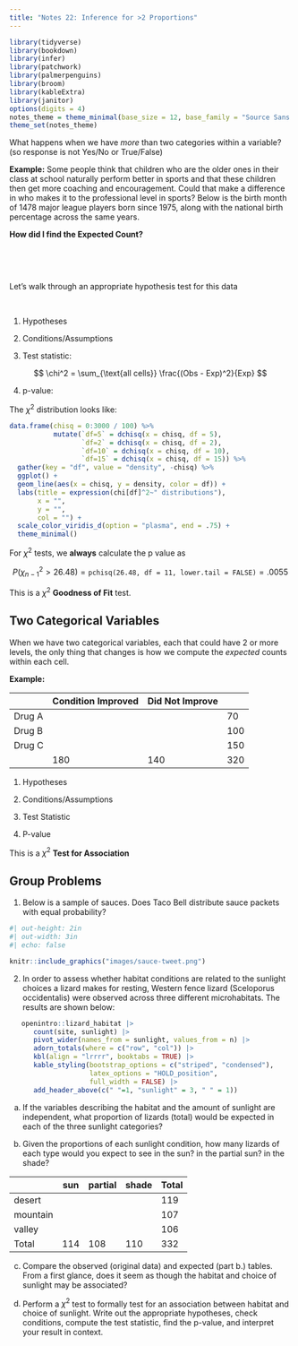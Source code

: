 ```yaml
---
title: "Notes 22: Inference for >2 Proportions"
---
```


```r
library(tidyverse)
library(bookdown)
library(infer)
library(patchwork)
library(palmerpenguins)
library(broom)
library(kableExtra)
library(janitor)
options(digits = 4)
notes_theme = theme_minimal(base_size = 12, base_family = "Source Sans 3")
theme_set(notes_theme)
```


What happens when we have *more* than two categories within a variable? (so response is not Yes/No or True/False)

**Example:** Some people think that children who are the older ones in their class at school naturally perform better in sports and that these children then get more coaching and encouragement. Could that make a difference in who makes it to the professional level in sports? Below is the birth month of 1478 major league players born since 1975, along with the national birth percentage across the same years. 

\begin{table}[h]
\resizebox{\textwidth}{!}{%
\begin{tabular}{@{}lllllllllllll@{}}
\toprule
Month    & 1     & 2     & 3     & 4     & 5     & 6     & 7     & 8     & 9     & 10    & 11    & 12    \\ \midrule
Obs      & 137   & 121   & 116   & 121   & 126   & 114   & 102   & 165   & 134   & 115   & 105   & 122   \\
Birth \% & 8\%   & 7\%   & 8\%   & 8\%   & 8\%   & 8\%   & 9\%   & 9\%   & 9\%   & 9\%   & 8\%   & 9\%   \\
Exp      & 118.2 & 103.4 & 118.2 & 118.2 & 118.2 & 118.2 & 133.0 & 133.0 & 133.0 & 133.0 & 118.2 & 133.0 \\ \bottomrule
\end{tabular}%
}
\end{table}


**How did I find the Expected Count?**

$~$

$~$

Let's walk through an appropriate hypothesis test for this data

$~$

(1) Hypotheses

\vspace{1in}

(2) Conditions/Assumptions

\vspace{1in}

(3) Test statistic:

$$ \chi^2 = \sum_{\text{all cells}} \frac{(Obs - Exp)^2}{Exp} $$

\vspace{3in}

(4) p-value:

The $\chi^2$ distribution looks like: 

```r
data.frame(chisq = 0:3000 / 100) %>% 
           mutate(`df=5` = dchisq(x = chisq, df = 5),
                  `df=2` = dchisq(x = chisq, df = 2),
                  `df=10` = dchisq(x = chisq, df = 10),
                  `df=15` = dchisq(x = chisq, df = 15)) %>%
  gather(key = "df", value = "density", -chisq) %>%
  ggplot() +
  geom_line(aes(x = chisq, y = density, color = df)) +
  labs(title = expression(chi[df]^2~" distributions"),
       x = "",
       y = "",
       col = "") +
  scale_color_viridis_d(option = "plasma", end = .75) +
  theme_minimal()
```

For $\chi^2$ tests, we **always** calculate the p value as

$$ P(\chi^2_{n-1} > 26.48) = \texttt{pchisq(26.48, df = 11, lower.tail = FALSE)} = .0055 $$

This is a $\chi^2$ **Goodness of Fit** test. 

## Two Categorical Variables

When we have two categorical variables, each that could have 2 or more levels, the only thing that changes is how we compute the *expected* counts within each cell. 

**Example:**

|        | Condition Improved | Did Not Improve |     |
|--------|--------------------|-----------------|-----|
| Drug A |                    |                 | 70  |
| Drug B |                    |                 | 100 |
| Drug C |                    |                 | 150 |
|        | 180                | 140             | 320 |

\vspace{.5in}

(1) Hypotheses

\vspace{1in}

(2) Conditions/Assumptions

\vspace{1in}

(3) Test Statistic

\vspace{1in}

(4) P-value

\vspace{1in}

This is a $\chi^2$ **Test for Association**

\vspace{1in}

## Group Problems 

1. Below is a sample of sauces. Does Taco Bell distribute sauce packets with equal probability?

```r
#| out-height: 2in
#| out-width: 3in
#| echo: false

knitr::include_graphics("images/sauce-tweet.png")
```

\vspace{1in}

2. In order to assess whether habitat conditions are related to the sunlight choices a lizard makes for resting, Western fence lizard (Sceloporus occidentalis) were observed across three different microhabitats. The results are shown below: 

```r
   openintro::lizard_habitat |>
      count(site, sunlight) |>
      pivot_wider(names_from = sunlight, values_from = n) |>
      adorn_totals(where = c("row", "col")) |>
      kbl(align = "lrrrr", booktabs = TRUE) |>
      kable_styling(bootstrap_options = c("striped", "condensed"), 
                    latex_options = "HOLD_position",
                    full_width = FALSE) |>
      add_header_above(c(" "=1, "sunlight" = 3, " " = 1)) 
```

  a.  If the variables describing the habitat and the amount of sunlight are independent, what proportion of lizards (total) would be expected in each of the three sunlight categories?

\vspace{.5in}

  b.  Given the proportions of each sunlight condition, how many lizards of each type would you expect to see in the sun?
        in the partial sun?
        in the shade?
        
|          | sun | partial | shade | Total |
|----------|-----|---------|-------|-------|
| desert   |     |         |       | 119   |
| mountain |     |         |       | 107   |
| valley   |     |         |       | 106   |
| Total    | 114 | 108     | 110   | 332   |


  c.  Compare the observed (original data) and expected (part b.) tables.
        From a first glance, does it seem as though the habitat and choice of sunlight may be associated?

\vspace{1in}

  d.  Perform a $\chi^2$ test to formally test for an association between habitat and choice of sunlight. Write out the appropriate hypotheses, check conditions, compute the test statistic, find the p-value, and interpret your result in context.

 

